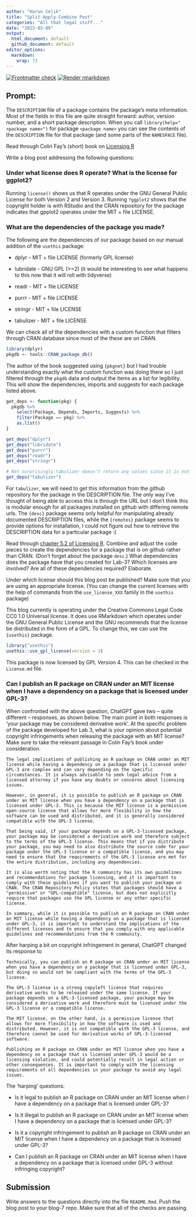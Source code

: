 ```yaml
---
author: "Harun Celik"
title: "Split-Apply-Combine Post"
categories: "All that legal stuff..."
date: "2023-03-09"
output:
  html_document: default
  github_document: default
editor_options: 
  markdown: 
    wrap: 72
---
```


<!-- README.md is generated from README.Rmd. Please edit that file -->

<!-- badges: start -->

[![Frontmatter
check](../../actions/workflows/check-yaml.yaml/badge.svg)](../../actions/workflows/check-yaml.yaml)
[![Render
rmarkdown](../../actions/workflows/render-rmarkdown.yaml/badge.svg)](../../actions/workflows/render-rmarkdown.yaml)

<!-- badges: end -->

## Prompt:

The `DESCRIPTION` file of a package contains the package's meta
information. Most of the fields in this file are quite straight forward:
author, version number, and a short package description. When you call
`library(help="<package name>")` for package `<package name>` you can
see the contents of the `DESCRIPTION` file for that package (and some
parts of the `NAMESPACE` file).

Read through Colin Fay's (short) book on [Licensing
R](https://thinkr-open.github.io/licensing-r/)

Write a blog post addressing the following questions:

### Under what license does R operate? What is the license for ggplot2?

Running `license()` shows us that R operates under the GNU General
Public License for both Version 2 and Version 3. Running `?ggplot2`
shows that the copyright holder is with RStudio and the CRAN repository
for the package indicates that gpplot2 operates under the MIT + file
LICENSE.

### What are the dependencies of the package you made?

The following are the dependencies of our package based on our manual
addition of the `usethis` package:

-   dplyr - MIT + file LICENSE (formerly GPL license)

-   lubridate - GNU GPL (\>=2) (it would be interesting to see what
    happens to this now that it will roll with tidyverse)

-   readr - MIT + file LICENSE

-   purrr - MIT + file LICENSE

-   stringr - MIT + file LICENSE

-   tabulizer - MIT + file LICENSE

We can check all of the dependencies with a custom function that filters
through CRAN database since most of the these are on CRAN.

```r
library(dplyr)
pkgdb <- tools::CRAN_package_db()
```

The author of the book suggested using `{pkgnet}` but I had trouble
understanding exactly what the custom function was doing there so I just
filtered through the `pkgdb` data and output the items as a list for
legibility. This will show the dependencies, imports and suggests for
each package listed above.

```r
get_deps <- function(pkg) {
  pkgdb %>%
    select(Package, Depends, Imports, Suggests) %>%
    filter(Package == pkg) %>%
    as.list()
}

get_deps("dplyr")
get_deps("lubridate")
get_deps("purrr")
get_deps("readr")
get_deps("stringr")

# Not surprisingly tabulizer doesn't return any values since it is not on CRAN
get_deps("tabulizer")
```

For `tabulizer`, we will need to get this information from the github
repository for the package in the DESCRIPTION file. The only way I've thought of 
being able to access this is through the URL but I don't think this is modular enough
for all packages installed on github with differing remote urls. The `{desc}` package
seems only helpful for manipulating already documented DESCRIPTION files, while the `{remotes}`
package seems to provide options for installation, I could not figure out how to
retrieve the DESCRIPTION data for a particular package :( 

Read through [chapter 5.2 of Licensing
R](https://thinkr-open.github.io/licensing-r/practical.html#dependencies-exploration).
Combine and adjust the code pieces to create the dependencies for a
package that is on github rather than CRAN. (Don't forget about the
package `desc`.) What dependencies does the package have that you
created for Lab-3? Which licenses are involved? Are all of these
dependencies required? Elaborate.

Under which license should this blog post be published? Make sure that
you are using an appropriate license. (You can change the current
licenses with the help of commands from the `use_license_XXX` family in
the `usethis` package)

This blog currently is operating under the Creative Commons Legal Code CC0 1.0 
Universal license. It does use RMarkdown which operates under the GNU General
Public License and the GNU recommends that the license be distributed in the form
of a GPL. To change this, we can use the `{usethis}` package.

```r
library("usethis")
usethis::use_gpl_license(version = 3)
```
This package is now licensed by GPL Version 4. This can be checked in the `License.md`
file.

### Can I publish an R package on CRAN under an MIT license when I have a dependency on a package that is licensed under GPL-3?

When confronted with the above question, ChatGPT gave two -- quite
different -- responses, as shown below. The main point in both responses
is 'your package may be considered derivative work'. At the specific
problem of the package developed for Lab 3, what is your opinion about
potential copyright infringements when releasing the package with an MIT
license? Make sure to take the relevant passage in Colin Fay's book
under consideration.

    The legal implications of publishing an R package on CRAN under an MIT license while having a dependency on a package that is licensed under GPL-3 are complex and can vary depending on the specific circumstances. It is always advisable to seek legal advice from a licensed attorney if you have any doubts or concerns about licensing issues.

    However, in general, it is possible to publish an R package on CRAN under an MIT license when you have a dependency on a package that is licensed under GPL-3. This is because the MIT license is a permissive open-source license that allows for more flexibility in how the software can be used and distributed, and it is generally considered compatible with the GPL-3 license.

    That being said, if your package depends on a GPL-3-licensed package, your package may be considered a derivative work and therefore subject to the terms of the GPL-3 license. This means that if you distribute your package, you may need to also distribute the source code for your package under the GPL-3 license or a compatible license, and you may need to ensure that the requirements of the GPL-3 license are met for the entire distribution, including any dependencies.

    It is also worth noting that the R community has its own guidelines and recommendations for package licensing, and it is important to comply with these guidelines if you want to publish your package on CRAN. The CRAN Repository Policy states that packages should have a "permissive" or "GPL-compatible" license, but does not explicitly require that packages use the GPL license or any other specific license.

    In summary, while it is possible to publish an R package on CRAN under an MIT license while having a dependency on a package that is licensed under GPL-3, it is important to understand the implications of the different licenses and to ensure that you comply with any applicable guidelines and recommendations from the R community.

After harping a bit on copyright infringement in general, ChatGPT
changed its response to

    Technically, you can publish an R package on CRAN under an MIT license when you have a dependency on a package that is licensed under GPL-3, but doing so would not be compliant with the terms of the GPL-3 license.

    The GPL-3 license is a strong copyleft license that requires derivative works to be released under the same license. If your package depends on a GPL-3-licensed package, your package may be considered a derivative work and therefore must be licensed under the GPL-3 license or a compatible license.

    The MIT license, on the other hand, is a permissive license that allows for more flexibility in how the software is used and distributed. However, it is not compatible with the GPL-3 license, and therefore cannot be used for derivative works of GPL-3-licensed software.

    Publishing an R package on CRAN under an MIT license when you have a dependency on a package that is licensed under GPL-3 would be a licensing violation, and could potentially result in legal action or other consequences. It is important to comply with the licensing requirements of all dependencies in your package to avoid any legal issues.

The 'harping' questions:

-   Is it legal to publish an R package on CRAN under an MIT license
    when I have a dependency on a package that is licensed under GPL-3?

-   Is it illegal to publish an R package on CRAN under an MIT license
    when I have a dependency on a package that is licensed under GPL-3?

-   Is it a copyright infringement to publish an R package on CRAN under
    an MIT license when I have a dependency on a package that is
    licensed under GPL-3?

-   Can I publish an R package on CRAN under an MIT license when I have
    a dependency on a package that is licensed under GPL-3 without
    infringing copyright?

## Submission

Write answers to the questions directly into the file `README.Rmd`. Push
the blog post to your blog-7 repo. Make sure that all of the checks are
passing.
